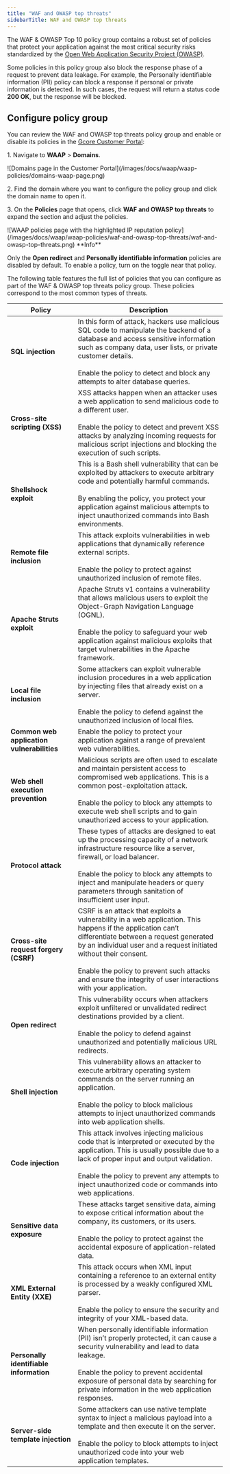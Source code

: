 ---
title: "WAF and OWASP top threats"
sidebarTitle: WAF and OWASP top threats
---

The WAF & OWASP Top 10 policy group contains a robust set of policies that protect your application against the most critical security risks standardized by the [Open Web Application Security Project (OWASP)](https://owasp.org/). 

Some policies in this policy group also block the response phase of a request to prevent data leakage. For example, the Personally identifiable information (PII) policy can block a response if personal or private information is detected. In such cases, the request will return a status code **200 OK**, but the response will be blocked. 

## Configure policy group

You can review the WAF and OWASP top threats policy group and enable or disable its policies in the [Gcore Customer Portal](https://accounts.gcore.com/reports/dashboard): 

1\. Navigate to **WAAP** > **Domains**. 


<Frame>![Domains page in the Customer Portal](/images/docs/waap/waap-policies/domains-waap-page.png)</Frame>



2\. Find the domain where you want to configure the policy group and click the domain name to open it. 

3\. On the **Policies** page that opens, click **WAF and OWASP top threats** to expand the section and adjust the policies. 


<Frame>![WAAP policies page with the highlighted IP reputation policy](/images/docs/waap/waap-policies/waf-and-owasp-top-threats/waf-and-owasp-top-threats.png)</Frame>

 <Info>
**Info**

Only the **Open redirect** and **Personally identifiable information** policies are disabled by default. To enable a policy, turn on the toggle near that policy.
</Info>

The following table features the full list of policies that you can configure as part of the WAF & OWASP top threats policy group. These policies correspond to the most common types of threats. 

| Policy                        | Description                                                                                                                                                                                                                                                                                                                                                                     |
|-------------------------------|---------------------------------------------------------------------------------------------------------------------------------------------------------------------------------------------------------------------------------------------------------------------------------------------------------------------------------------------------------------------------------|
| **SQL injection**              | In this form of attack, hackers use malicious SQL code to manipulate the backend of a database and access sensitive information such as company data, user lists, or private customer details. <br/> <br/> Enable the policy to detect and block any attempts to alter database queries.                                    |
| **Cross-site scripting (XSS)** | XSS attacks happen when an attacker uses a web application to send malicious code to a different user. <br/> <br/> Enable the policy to detect and prevent XSS attacks by analyzing incoming requests for malicious script injections and blocking the execution of such scripts.                                      |
| **Shellshock exploit**         | This is a Bash shell vulnerability that can be exploited by attackers to execute arbitrary code and potentially harmful commands. <br/> <br/> By enabling the policy, you protect your application against malicious attempts to inject unauthorized commands into Bash environments.                                |
| **Remote file inclusion**     | This attack exploits vulnerabilities in web applications that dynamically reference external scripts. <br/> <br/> Enable the policy to protect against unauthorized inclusion of remote files.                                                                                                                                                            |
| **Apache Struts exploit**      | Apache Struts v1 contains a vulnerability that allows malicious users to exploit the Object-Graph Navigation Language (OGNL). <br/> <br/> Enable the policy to safeguard your web application against malicious exploits that target vulnerabilities in the Apache framework.                                    |
| **Local file inclusion**      | Some attackers can exploit vulnerable inclusion procedures in a web application by injecting files that already exist on a server. <br/> <br/> Enable the policy to defend against the unauthorized inclusion of local files.                                                                                                                        |
| **Common web application vulnerabilities** | Enable the policy to protect your application against a range of prevalent web vulnerabilities.                                                                                                                                                                                                                                         |
| **Web shell execution prevention** | Malicious scripts are often used to escalate and maintain persistent access to compromised web applications. This is a common post-exploitation attack. <br/> <br/> Enable the policy to block any attempts to execute web shell scripts and to gain unauthorized access to your application.                      |
| **Protocol attack**            | These types of attacks are designed to eat up the processing capacity of a network infrastructure resource like a server, firewall, or load balancer. <br/> <br/> Enable the policy to block any attempts to inject and manipulate headers or query parameters through sanitation of insufficient user input.              |
| **Cross-site request forgery (CSRF)** | CSRF is an attack that exploits a vulnerability in a web application. This happens if the application can’t differentiate between a request generated by an individual user and a request initiated without their consent. <br/> <br/> Enable the policy to prevent such attacks and ensure the integrity of user interactions with your application. |
| **Open redirect**              | This vulnerability occurs when attackers exploit unfiltered or unvalidated redirect destinations provided by a client. <br/> <br/> Enable the policy to defend against unauthorized and potentially malicious URL redirects.                                                                                                                    |
| **Shell injection**            | This vulnerability allows an attacker to execute arbitrary operating system commands on the server running an application. <br/> <br/> Enable the policy to block malicious attempts to inject unauthorized commands into web application shells.                                                                      |
| **Code injection**             | This attack involves injecting malicious code that is interpreted or executed by the application. This is usually possible due to a lack of proper input and output validation. <br/> <br/> Enable the policy to prevent any attempts to inject unauthorized code or commands into web applications.                   |
| **Sensitive data exposure**    | These attacks target sensitive data, aiming to expose critical information about the company, its customers, or its users. <br/> <br/> Enable the policy to protect against the accidental exposure of application-related data.                                                                                                                    |
| **XML External Entity (XXE)**  | This attack occurs when XML input containing a reference to an external entity is processed by a weakly configured XML parser. <br/> <br/> Enable the policy to ensure the security and integrity of your XML-based data.                                                                                                                           |
| **Personally identifiable information** | When personally identifiable information (PII) isn’t properly protected, it can cause a security vulnerability and lead to data leakage. <br/> <br/> Enable the policy to prevent accidental exposure of personal data by searching for private information in the web application responses.                |
| **Server-side template injection** | Some attackers can use native template syntax to inject a malicious payload into a template and then execute it on the server. <br/> <br/> Enable the policy to block attempts to inject unauthorized code into your web application templates.                                                                           |
